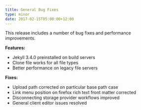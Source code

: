 ```yaml
---
title: General Bug Fixes
type: minor
date: 2017-02-15T05:00:00+12:00
---
```



This release includes a number of bug fixes and performance improvements.

**Features:**

* Jekyll 3.4.0 preinstalled on build servers
* Clone file works for all file types
* Better performance on legacy file servers

**Fixes:**

* Upload path corrected on particular base path case
* Link menu position on firefox rich text front matter corrected
* Disconnecting storage provider workflows improved
* General client editor issues resolved